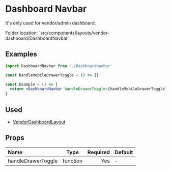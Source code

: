 # Dashboard Navbar

It's only used for vendor/admin dashboard.


<Callout>
  Folder location: `src/components/layouts/vendor-dashboard/DashboardNavbar`
</Callout>

## Examples

```jsx
import DashboardNavbar from './DashboardNavbar'

const handleMobileDrawerToggle = () => {}

const Example = () => {
  return <DashboardNavbar handleDrawerToggle={handleMobileDrawerToggle} />
}
```

## Used

- [VendorDashboardLayout](https://bazaar-doc.netlify.app/layouts/vendor-dashboard)

## Props

| Name               |   Type   | Required | Default |
| :----------------- | :------: | -------: | ------- |
| handleDrawerToggle | function |      Yes | -       |
